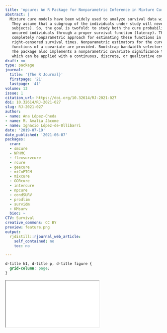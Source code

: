 ```yaml
---
title: 'npcure: An R Package for Nonparametric Inference in Mixture Cure Models'
abstract: |
  Mixture cure models have been widely used to analyze survival data with a cure fraction.
   They assume that a subgroup of the individuals under study will never experience the event (cured
   subjects). So, the goal is twofold: to study both the cure probability and the failure time of the
   uncured individuals through a proper survival function (latency). The R package npcure implements a
   completely nonparametric approach for estimating these functions in mixture cure models, considering
   right-censored survival times. Nonparametric estimators for the cure probability and the latency as
   functions of a covariate are provided. Bootstrap bandwidth selectors for the estimators are included.
   The package also implements a nonparametric covariate significance test for the cure probability,
   which can be applied with a continuous, discrete, or qualitative covariate.
draft: no
type: package
journal:
  title: '{The R Journal}'
  firstpage: '21'
  lastpage: '41'
volume: 13
issue: 1
citation_url: https://doi.org/10.32614/RJ-2021-027
doi: 10.32614/RJ-2021-027
slug: RJ-2021-027
author:
- name: Ana López-Cheda
- name: M. Amalia Jácome
- name: Ignacio López-de-Ullibarri
date: '2019-07-19'
date_published: '2021-06-07'
packages:
  cran:
  - smcure
  - NPHMC
  - flexsurvcure
  - rcure
  - geecure
  - miCoPTCM
  - mixcure
  - GORcure
  - intercure
  - npcure
  - condSURV
  - prodlim
  - survidm
  - KMsurv
  bioc: ~
CTV: Survival
creative_commons: CC BY
preview: feature.png
output:
  rjdistill::rjournal_web_article:
    self_contained: no
    toc: no

---
```


```css
d-title h1, d-title p, d-title figure {
  grid-column: page;
}
```

<div class="l-page">
  <object data="RJ-2021-027.pdf" type="application/pdf" style="height:955px;width:100%">
    <iframe src="RJ-2021-027.pdf"></iframe>
  </object>
</div>
